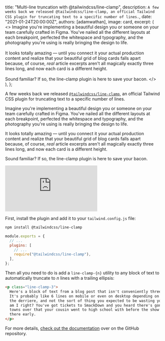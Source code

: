 
  title: "Multi-line truncation with @tailwindcss/line-clamp",
  description: `A few weeks back we released @tailwindcss/line-clamp, an official Tailwind CSS plugin for truncating text to a specific number of lines.`,
  date: "2021-01-24T20:00:00Z",
  authors: [adamwathan],
  image: card,
  excerpt: (
    <>
      Imagine you're implementing a beautiful design you or someone on your team carefully crafted in Figma. You've
      nailed all the different layouts at each breakpoint, perfected the whitespace and typography, and the photography
      you're using is really bringing the design to life.
      <br />
      <br />
      It looks totally amazing — until you connect it your actual production content and realize that your beautiful
      grid of blog cards falls apart because, of course, <em>real</em> article excerpts aren't all magically exactly
      three lines long, and now each card is a different height.
      <br />
      <br />
      Sound familiar? If so, the line-clamp plugin is here to save your bacon.
    </>
  ),
};

A few weeks back we released [`@tailwindcss/line-clamp`](https://github.com/tailwindlabs/tailwindcss-line-clamp), an official Tailwind CSS plugin for truncating text to a specific number of lines.

Imagine you're implementing a beautiful design you or someone on your team carefully crafted in Figma. You've nailed all the different layouts at each breakpoint, perfected the whitespace and typography, and the photography you're using is really bringing the design to life.

It looks totally amazing — until you connect it your actual production content and realize that your beautiful grid of blog cards falls apart because, of course, _real_ article excerpts aren't all magically exactly three lines long, and now each card is a different height.

Sound familiar? If so, the line-clamp plugin is here to save your bacon.

<iframe
  className="aspect-video w-full"
  src="https://www.youtube.com/embed/klh-jMTm5PU"
  frameBorder="0"
  allow="accelerometer; autoplay; clipboard-write; encrypted-media; gyroscope; picture-in-picture"
  allowFullScreen
></iframe>

First, install the plugin and add it to your `tailwind.config.js` file:

```sh
npm install @tailwindcss/line-clamp
```

```js {{ filename: 'tailwind.config.js' }}
module.exports = {
  // ...
  plugins: [
    // ...
    require("@tailwindcss/line-clamp"),
  ],
};
```

Then all you need to do is add a `line-clamp-{n}` utility to any block of text to automatically truncate to _n_ lines with a trailing ellipsis:

```html
<p class="line-clamp-3">
  Here's a block of text from a blog post that isn't conveniently three lines long like you designed for originally.
  It's probably like 6 lines on mobile or even on desktop depending on how you have things laid out. Truly a big pain in
  the derriere, and not the sort of thing you expected to be wasting your time trying to deal with at 4:45pm on a Friday
  am I right? You've got tickets to SmackDown and you heard there's gonna be a dark match with that local guy from two
  towns over that your cousin went to high school with before the show starts, and you're gonna miss it if you're not
  there early.
</p>
```

For more details, [check out the documentation](https://github.com/tailwindlabs/tailwindcss-line-clamp/) over on the GitHub repository.
